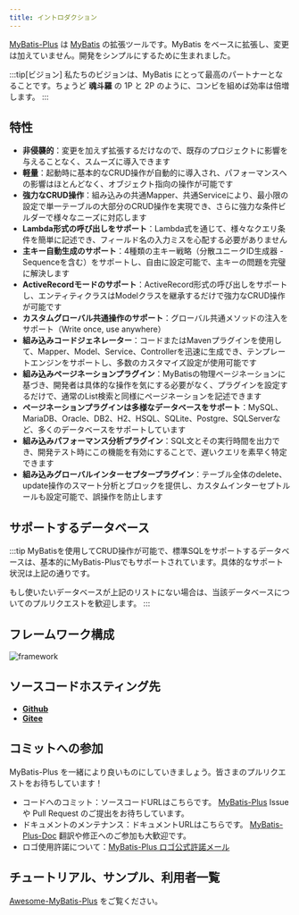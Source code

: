 ```yaml
---
title: イントロダクション
---
```



[MyBatis-Plus](https://github.com/baomidou/mybatis-plus) は [MyBatis](https://www.mybatis.org/mybatis-3/) の拡張ツールです。MyBatis をベースに拡張し、変更は加えていません。開発をシンプルにするために生まれました。

:::tip[ビジョン]
私たちのビジョンは、MyBatis にとって最高のパートナーとなることです。ちょうど **魂斗羅** の 1P と 2P のように、コンビを組めば効率は倍増します。
:::

<Partner />

## 特性

- **非侵襲的**：変更を加えず拡張するだけなので、既存のプロジェクトに影響を与えることなく、スムーズに導入できます
- **軽量**：起動時に基本的なCRUD操作が自動的に導入され、パフォーマンスへの影響はほとんどなく、オブジェクト指向の操作が可能です
- **強力なCRUD操作**：組み込みの共通Mapper、共通Serviceにより、最小限の設定で単一テーブルの大部分のCRUD操作を実現でき、さらに強力な条件ビルダーで様々なニーズに対応します
- **Lambda形式の呼び出しをサポート**：Lambda式を通じて、様々なクエリ条件を簡単に記述でき、フィールド名の入力ミスを心配する必要がありません
- **主キー自動生成のサポート**：4種類の主キー戦略（分散ユニークID生成器 - Sequenceを含む）をサポートし、自由に設定可能で、主キーの問題を完璧に解決します
- **ActiveRecordモードのサポート**：ActiveRecord形式の呼び出しをサポートし、エンティティクラスはModelクラスを継承するだけで強力なCRUD操作が可能です
- **カスタムグローバル共通操作のサポート**：グローバル共通メソッドの注入をサポート（Write once, use anywhere）
- **組み込みコードジェネレーター**：コードまたはMavenプラグインを使用して、Mapper、Model、Service、Controllerを迅速に生成でき、テンプレートエンジンをサポートし、多数のカスタマイズ設定が使用可能です
- **組み込みページネーションプラグイン**：MyBatisの物理ページネーションに基づき、開発者は具体的な操作を気にする必要がなく、プラグインを設定するだけで、通常のList検索と同様にページネーションを記述できます
- **ページネーションプラグインは多様なデータベースをサポート**：MySQL、MariaDB、Oracle、DB2、H2、HSQL、SQLite、Postgre、SQLServerなど、多くのデータベースをサポートしています
- **組み込みパフォーマンス分析プラグイン**：SQL文とその実行時間を出力でき、開発テスト時にこの機能を有効にすることで、遅いクエリを素早く特定できます
- **組み込みグローバルインターセプタープラグイン**：テーブル全体のdelete、update操作のスマート分析とブロックを提供し、カスタムインターセプトルールも設定可能で、誤操作を防止します

## サポートするデータベース

<SupportDb />

:::tip
MyBatisを使用してCRUD操作が可能で、標準SQLをサポートするデータベースは、基本的にMyBatis-Plusでもサポートされています。具体的なサポート状況は上記の通りです。

もし使いたいデータベースが上記のリストにない場合は、当該データベースについてのプルリクエストを歓迎します。
:::

## フレームワーク構成

![framework](/images/content/mybatis-plus-framework.jpg)

## ソースコードホスティング先

- **[Github](https://github.com/baomidou/mybatis-plus)**
- **[Gitee](https://gitee.com/baomidou/mybatis-plus)**

## コミットへの参加

MyBatis-Plus を一緒により良いものにしていきましょう。皆さまのプルリクエストをお待ちしています！

- コードへのコミット：ソースコードURLはこちらです。 [MyBatis-Plus](https://github.com/baomidou/mybatis-plus)  Issue や Pull Request のご提出をお待ちしています。
- ドキュメントのメンテナンス：ドキュメントURLはこちらです。 [MyBatis-Plus-Doc](https://github.com/baomidou/mybatis-plus-doc)  翻訳や修正へのご参加も大歓迎です。
- ロゴ使用許諾について：[MyBatis-Plus ロゴ公式許諾メール](/document/logo-request.html)

## チュートリアル、サンプル、利用者一覧

[Awesome-MyBatis-Plus](https://github.com/baomidou/awesome-mybatis-plus) をご覧ください。
